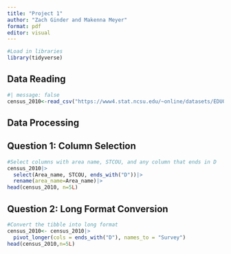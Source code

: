```yaml
---
title: "Project 1"
author: "Zach Ginder and Makenna Meyer"
format: pdf
editor: visual
---
```


```r
#Load in libraries
library(tidyverse)
```

## Data Reading

```r
#| message: false
census_2010<-read_csv("https://www4.stat.ncsu.edu/~online/datasets/EDU01a.csv")
```

## Data Processing

## Question 1: Column Selection

```r
#Select columns with area name, STCOU, and any column that ends in D
census_2010|> 
  select(Area_name, STCOU, ends_with("D"))|>
  rename(area_name=Area_name)|>
head(census_2010, n=5L)

```

## Question 2: Long Format Conversion

```r
#Convert the tibble into long format
census_2010<- census_2010|> 
  pivot_longer(cols = ends_with("D"), names_to = "Survey")
head(census_2010,n=5L)
```
